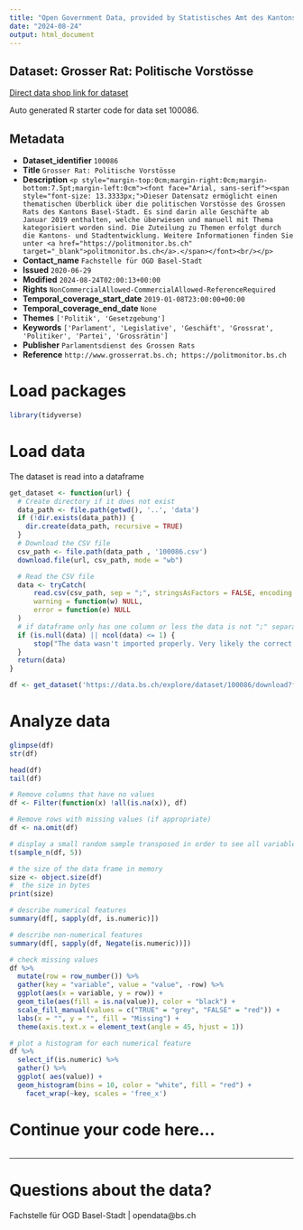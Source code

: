 ```yaml
---
title: "Open Government Data, provided by Statistisches Amt des Kantons Basel-Stadt - Fachstelle OGD"
date: "2024-08-24"
output: html_document
---
```


## Dataset: Grosser Rat: Politische Vorstösse

[Direct data shop link for dataset](https://data.bs.ch/explore/dataset/100086)

Auto generated R starter code for data set 100086.

## Metadata

- **Dataset_identifier** `100086`
- **Title** `Grosser Rat: Politische Vorstösse`
- **Description** `<p style="margin-top:0cm;margin-right:0cm;margin-bottom:7.5pt;margin-left:0cm"><font face="Arial, sans-serif"><span style="font-size: 13.3333px;">Dieser Datensatz ermöglicht einen thematischen Überblick über die politischen Vorstösse des Grossen Rats des Kantons Basel-Stadt. Es sind darin alle Geschäfte ab Januar 2019 enthalten, welche überwiesen und manuell mit Thema kategorisiert worden sind. Die Zuteilung zu Themen erfolgt durch die Kantons- und Stadtentwicklung. Weitere Informationen finden Sie unter <a href="https://politmonitor.bs.ch" target="_blank">politmonitor.bs.ch</a>.</span></font><br/></p>`
- **Contact_name** `Fachstelle für OGD Basel-Stadt`
- **Issued** `2020-06-29`
- **Modified** `2024-08-24T02:00:13+00:00`
- **Rights** `NonCommercialAllowed-CommercialAllowed-ReferenceRequired`
- **Temporal_coverage_start_date** `2019-01-08T23:00:00+00:00`
- **Temporal_coverage_end_date** `None`
- **Themes** `['Politik', 'Gesetzgebung']`
- **Keywords** `['Parlament', 'Legislative', 'Geschäft', 'Grossrat', 'Politiker', 'Partei', 'Grossrätin']`
- **Publisher** `Parlamentsdienst des Grossen Rats`
- **Reference** `http://www.grosserrat.bs.ch; https://politmonitor.bs.ch`


# Load packages

```r

library(tidyverse)
```

# Load data

The dataset is read into a dataframe

```r
get_dataset <- function(url) {
  # Create directory if it does not exist
  data_path <- file.path(getwd(), '..', 'data')
  if (!dir.exists(data_path)) {
    dir.create(data_path, recursive = TRUE)
  }
  # Download the CSV file
  csv_path <- file.path(data_path , '100086.csv')
  download.file(url, csv_path, mode = "wb")

  # Read the CSV file
  data <- tryCatch(
      read.csv(csv_path, sep = ";", stringsAsFactors = FALSE, encoding = "UTF-8"),
      warning = function(w) NULL,
      error = function(e) NULL
  )
  # if dataframe only has one column or less the data is not ";" separated
  if (is.null(data) || ncol(data) <= 1) {
      stop("The data wasn't imported properly. Very likely the correct separator couldn't be found.\nPlease check the dataset manually and adjust the code.")
  }
  return(data)
}
```

```r

df <- get_dataset('https://data.bs.ch/explore/dataset/100086/download?format=csv&timezone=Europe%2FZurich')

```

# Analyze data

```r

glimpse(df)
str(df)

head(df)
tail(df)

```

```r
# Remove columns that have no values
df <- Filter(function(x) !all(is.na(x)), df)

# Remove rows with missing values (if appropriate)
df <- na.omit(df)
```

```r
# display a small random sample transposed in order to see all variables
t(sample_n(df, 5))
```

```r
# the size of the data frame in memory
size <- object.size(df)
#  the size in bytes
print(size)
```

```r
# describe numerical features
summary(df[, sapply(df, is.numeric)])
```

```r
# describe non-numerical features
summary(df[, sapply(df, Negate(is.numeric))])
```

```r
# check missing values
df %>%
  mutate(row = row_number()) %>%
  gather(key = "variable", value = "value", -row) %>%
  ggplot(aes(x = variable, y = row)) +
  geom_tile(aes(fill = is.na(value)), color = "black") +
  scale_fill_manual(values = c("TRUE" = "grey", "FALSE" = "red")) +
  labs(x = "", y = "", fill = "Missing") +
  theme(axis.text.x = element_text(angle = 45, hjust = 1))
```

```r
# plot a histogram for each numerical feature
df %>%
  select_if(is.numeric) %>%
  gather() %>%
  ggplot( aes(value)) +
  geom_histogram(bins = 10, color = "white", fill = "red") +
    facet_wrap(~key, scales = 'free_x')
```

# Continue your code here...

```r

```
------------------------------------------------------------------------

# Questions about the data?

Fachstelle für OGD Basel-Stadt | opendata@bs.ch
